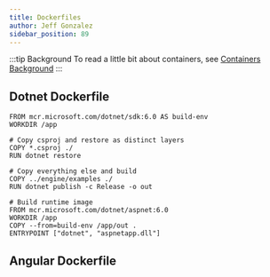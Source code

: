 ```yaml
---
title: Dockerfiles
author: Jeff Gonzalez
sidebar_position: 89
---
```


:::tip Background
To read a little bit about containers, see [Containers Background](/blog/container-background)
:::

## Dotnet Dockerfile

```docker
FROM mcr.microsoft.com/dotnet/sdk:6.0 AS build-env
WORKDIR /app
    
# Copy csproj and restore as distinct layers
COPY *.csproj ./
RUN dotnet restore
    
# Copy everything else and build
COPY ../engine/examples ./
RUN dotnet publish -c Release -o out
    
# Build runtime image
FROM mcr.microsoft.com/dotnet/aspnet:6.0
WORKDIR /app
COPY --from=build-env /app/out .
ENTRYPOINT ["dotnet", "aspnetapp.dll"]
```

## Angular Dockerfile
